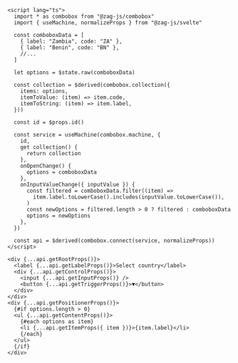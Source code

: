 ```svelte
<script lang="ts">
  import * as combobox from "@zag-js/combobox"
  import { useMachine, normalizeProps } from "@zag-js/svelte"

  const comboboxData = [
    { label: "Zambia", code: "ZA" },
    { label: "Benin", code: "BN" },
    //...
  ]

  let options = $state.raw(comboboxData)

  const collection = $derived(combobox.collection({
    items: options,
    itemToValue: (item) => item.code,
    itemToString: (item) => item.label,
  }))

  const id = $props.id()

  const service = useMachine(combobox.machine, {
    id,
    get collection() {
      return collection
    },
    onOpenChange() {
      options = comboboxData
    },
    onInputValueChange({ inputValue }) {
      const filtered = comboboxData.filter((item) =>
        item.label.toLowerCase().includes(inputValue.toLowerCase()),
      )
      const newOptions = filtered.length > 0 ? filtered : comboboxData
      options = newOptions
    },
  })

  const api = $derived(combobox.connect(service, normalizeProps))
</script>

<div {...api.getRootProps()}>
  <label {...api.getLabelProps()}>Select country</label>
  <div {...api.getControlProps()}>
    <input {...api.getInputProps()} />
    <button {...api.getTriggerProps()}>▼</button>
  </div>
</div>
<div {...api.getPositionerProps()}>
  {#if options.length > 0}
  <ul {...api.getContentProps()}>
    {#each options as item}
    <li {...api.getItemProps({ item })}>{item.label}</li>
    {/each}
  </ul>
  {/if}
</div>
```
